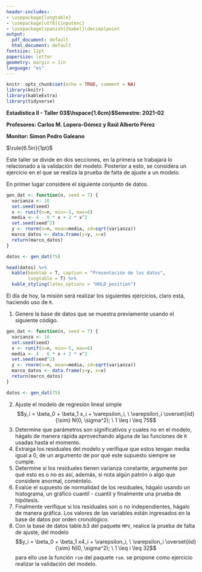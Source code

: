 ```yaml
---
header-includes:
- \usepackage{longtable}
- \usepackage[utf8]{inputenc}
- \usepackage[spanish]{babel}\decimalpoint
output:
  pdf_document: default
  html_document: default
fontsize: 12pt
papersize: letter
geometry: margin = 1in
language: "es"
---
```


```r
knitr::opts_chunk$set(echo = TRUE, comment = NA)
library(knitr)
library(kableExtra)
library(tidyverse)
```

**Estadística II - Taller 03$\hspace{1.6cm}$Semestre: 2021-02**

**Profesores: Carlos M. Lopera-Gómez y Raúl Alberto Pérez**

**Monitor: Simon Pedro Galeano**

$\rule{6.5in}{1pt}$

Este taller se divide en dos secciones, en la primera se trabajará lo relacionado
a la validación del modelo. Posterior a esto, se considera un ejercicio en el que
se realiza la prueba de falta de ajuste a un modelo.

En primer lugar considere el siguiente conjunto de datos.

```r
gen_dat <- function(n, seed = 7) {
  varianza <- 16
  set.seed(seed)
  x <- runif(n=n, min=-5, max=6)
  media <- 4 - 6 * x + 2 * x^2
  set.seed(seed^2)
  y <- rnorm(n=n, mean=media, sd=sqrt(varianza))
  marco_datos <- data.frame(y=y, x=x)
  return(marco_datos)
}

datos <- gen_dat(75)

head(datos) %>% 
  kable(booktab = T, caption = "Presentación de los datos",
        longtable = T) %>%
  kable_styling(latex_options = "HOLD_position")
```

El día de hoy, la misión será realizar los siguientes ejercicios, claro está,
haciendo uso de `R`.

1. Genere la base de datos que se muestra previamente usando el siguiente código.

```r
gen_dat <- function(n, seed = 7) {
  varianza <- 16
  set.seed(seed)
  x <- runif(n=n, min=-5, max=6)
  media <- 4 - 6 * x + 2 * x^2
  set.seed(seed^2)
  y <- rnorm(n=n, mean=media, sd=sqrt(varianza))
  marco_datos <- data.frame(y=y, x=x)
  return(marco_datos)
}

datos <- gen_dat(75)
```


2. Ajuste el modelo de regresión lineal simple
$$y_i = \beta_0 + \beta_1 x_i + \varepsilon_i, \ \varepsilon_i \overset{iid}{\sim} N(0, \sigma^2); \ 1 \leq i \leq 75$$
3. Determine que parámetros son significativos y cuales no en el modelo, hágalo de 
manera rápida aprovechando alguna de las funciones de `R` usadas hasta el momento. 
4. Extraiga los residuales del modelo y verifique que estos tengan media igual a 0, de un 
argumento de por qué este supuesto siempre se cumple.
5. Determine si los residuales tienen varianza constante, argumente por qué esto
es o no es así, además, si nota algún patrón o algo que considere anormal, coméntelo.
6. Evalúe el supuesto de normalidad de los residuales, hágalo usando un histograma,
un gráfico cuantil - cuantil y finalmente una prueba de hipótesis.
7. Finalmente verifique si los residuales son o no independientes, hágalo de manera 
gráfica. Los valores de las variables están ingresados en la base de datos por
orden cronológico.
8. Con la base de datos table.b3 del paquete `MPV`, realice la prueba de falta de ajuste,
del modelo $$y_i = \beta_0 + \beta_1 x4_i + \varepsilon_i, \ \varepsilon_i \overset{iid}{\sim} N(0, \sigma^2); \ 1 \leq i \leq 32$$
para ello use la función `rsm` del paquete `rsm`.
\textbf{Nota:} se propone como ejercicio realizar la validación del modelo.